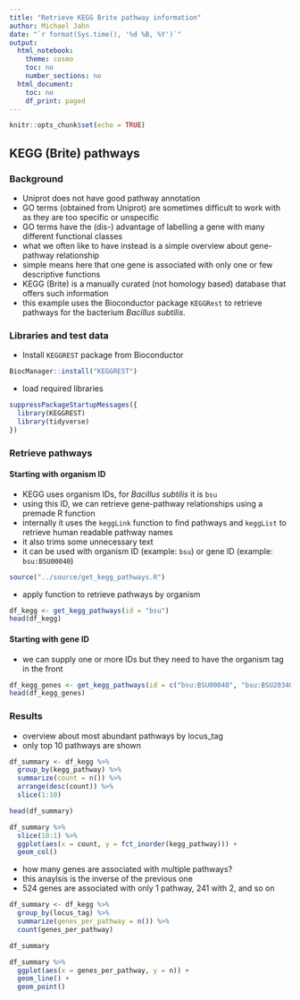 ```yaml
---
title: "Retrieve KEGG Brite pathway information"
author: Michael Jahn
date: "`r format(Sys.time(), '%d %B, %Y')`"
output:
  html_notebook:
    theme: cosmo
    toc: no
    number_sections: no
  html_document:
    toc: no
    df_print: paged
---
```


```r
knitr::opts_chunk$set(echo = TRUE)
```

## KEGG (Brite) pathways

### Background

- Uniprot does not have good pathway annotation
- GO terms (obtained from Uniprot) are sometimes difficult to work with as they are too specific or unspecific
- GO terms have the (dis-) advantage of labelling a gene with many different functional classes
- what we often like to have instead is a simple overview about gene-pathway relationship
- simple means here that one gene is associated with only one or few descriptive functions
- KEGG (Brite) is a manually curated (not homology based) database that offers such information
- this example uses the Bioconductor package `KEGGRest` to retrieve pathways for the bacterium *Bacillus subtilis*.

### Libraries and test data

- Install `KEGGREST` package from Bioconductor

```r
BiocManager::install("KEGGREST")
```


- load required libraries

```r
suppressPackageStartupMessages({
  library(KEGGREST)
  library(tidyverse)
})
```


### Retrieve pathways

#### Starting with organism ID

- KEGG uses organism IDs, for *Bacillus subtilis* it is `bsu`
- using this ID, we can retrieve gene-pathway relationships using a premade R function
- internally it uses the `keggLink` function to find pathways and `keggList` to retrieve human readable pathway names
- it also trims some unnecessary text
- it can be used with organism ID (example: `bsu`) or gene ID (example: `bsu:BSU00040`)

```r
source("../source/get_kegg_pathways.R")
```

- apply function to retrieve pathways by organism

```r
df_kegg <- get_kegg_pathways(id = "bsu")
head(df_kegg)
```

#### Starting with gene ID

- we can supply one or more IDs but they need to have the organism tag in the front

```r
df_kegg_genes <- get_kegg_pathways(id = c("bsu:BSU00040", "bsu:BSU20340"))
head(df_kegg_genes)
```

### Results

- overview about most abundant pathways by locus_tag
- only top 10 pathways are shown

```r
df_summary <- df_kegg %>%
  group_by(kegg_pathway) %>%
  summarize(count = n()) %>%
  arrange(desc(count)) %>%
  slice(1:10)

head(df_summary)
```

```r
df_summary %>%
  slice(10:1) %>%
  ggplot(aes(x = count, y = fct_inorder(kegg_pathway))) +
  geom_col()
```

- how many genes are associated with multiple pathways?
- this anaylsis is the inverse of the previous one
- 524 genes are associated with only 1 pathway, 241 with 2, and so on

```r
df_summary <- df_kegg %>%
  group_by(locus_tag) %>%
  summarize(genes_per_pathway = n()) %>%
  count(genes_per_pathway)

df_summary
```

```r
df_summary %>%
  ggplot(aes(x = genes_per_pathway, y = n)) +
  geom_line() +
  geom_point()
```

